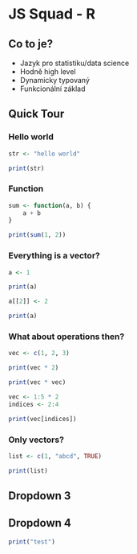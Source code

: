 # JS Squad - R {.tabset .tabset-dropdown}

## Co to je?

- Jazyk pro statistiku/data science
- Hodně high level
- Dynamicky typovaný
- Funkcionální základ

## Quick Tour {.tabset .tabset-dropdown}

### Hello world
```R
str <- "hello world"

print(str)
```

### Function
```R
sum <- function(a, b) {
    a + b
}

print(sum(1, 2))
```

### Everything is a vector?
```R
a <- 1

print(a)

a[[2]] <- 2

print(a)
```

### What about operations then?
```R
vec <- c(1, 2, 3)

print(vec * 2)

print(vec * vec)
```

```R
vec <- 1:5 * 2
indices <- 2:4

print(vec[indices])
```

### Only vectors?

```R
list <- c(1, "abcd", TRUE)

print(list)
```

## Dropdown 3 

## Dropdown 4


```r
print("test")
```